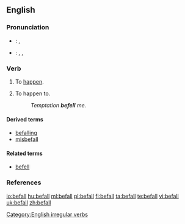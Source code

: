 ==English==

===Pronunciation===
*{{a|UK}}: {{IPA|/bɪˈfɔːl/}}, {{SAMPA|/bI"fO:l/}}
*{{a|US}}: {{enPR|bĭ-fälʹ}}, {{IPA|/bɪˈfɑl/}}, {{SAMPA|/bI"fAl/}}
*:{{rhymes|ɔːl}}

===Verb===
{{en-verb|befalls|befalling|befell|befallen}}

# {{intransitive}} To [[happen]].
# {{transitive}} To happen to.
#: ''Temptation '''befell''' me.''

====Derived terms====
*[[befalling]]<!--adjective, noun-->
*[[misbefall]]

====Related terms====
*[[befell]]

===References===
{{R:Century 1911}}
{{R:Webster 1913}}

[[Category:English irregular verbs]]

[[io:befall]]
[[hu:befall]]
[[ml:befall]]
[[pl:befall]]
[[fi:befall]]
[[ta:befall]]
[[te:befall]]
[[vi:befall]]
[[uk:befall]]
[[zh:befall]]